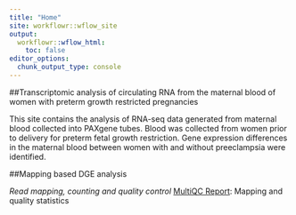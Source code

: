 ```yaml
---
title: "Home"
site: workflowr::wflow_site
output:
  workflowr::wflow_html:
    toc: false
editor_options:
  chunk_output_type: console
---
```


##Transcriptomic analysis of circulating RNA from the maternal blood of women with preterm growth restricted pregnancies

This site contains the analysis of RNA-seq data generated from maternal blood collected into PAXgene tubes. Blood was collected from women prior to delivery for preterm fetal growth restriction. Gene expression differences in the maternal blood between women with and without preeclampsia were identified.

##Mapping based DGE analysis

*Read mapping, counting and quality control
  *[MultiQC Report](/docs/multiqc_report.html): Mapping and quality statistics
